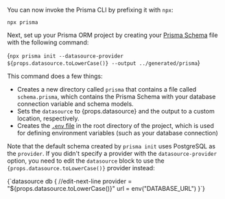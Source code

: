 
You can now invoke the Prisma CLI by prefixing it with `npx`:

```terminal
npx prisma
```

Next, set up your Prisma ORM project by creating your [Prisma Schema](/orm/prisma-schema) file with the following command:

<CodeBlock language="terminal">{`npx prisma init --datasource-provider ${props.datasource.toLowerCase()} --output ../generated/prisma`}</CodeBlock>

This command does a few things:

- Creates a new directory called `prisma` that contains a file called `schema.prisma`, which contains the Prisma Schema with your database connection variable and schema models.
- Sets the `datasource` to {props.datasource} and the output to a custom location, respectively.
- Creates the [`.env` file](/orm/more/development-environment/environment-variables) in the root directory of the project, which is used for defining environment variables (such as your database connection)

Note that the default schema created by `prisma init` uses PostgreSQL as the `provider`. If you didn't specify a provider with the `datasource-provider` option, you need to edit the `datasource` block to use the <code>{props.datasource.toLowerCase()}</code> provider instead:

<CodeBlock language="prisma" metastring="file=prisma/schema.prisma">
{`datasource db {
  //edit-next-line
    provider = "${props.datasource.toLowerCase()}"
    url      = env("DATABASE_URL")
}`}
</CodeBlock>